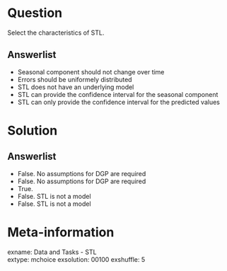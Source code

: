Question
========

Select the characteristics of STL.

Answerlist
----------

* Seasonal component should not change over time 
* Errors should be uniformely distributed
* STL does not have an underlying model
*	STL can provide the confidence interval for the seasonal component
* STL can only provide the confidence interval for the predicted values

Solution
========

Answerlist
----------

*	False. No assumptions for DGP are required
* False. No assumptions for DGP are required		
* True. 
* False. STL is not a model
* False. STL is not a model


Meta-information
================
exname: Data and Tasks - STL    
extype: mchoice
exsolution: 00100
exshuffle: 5

